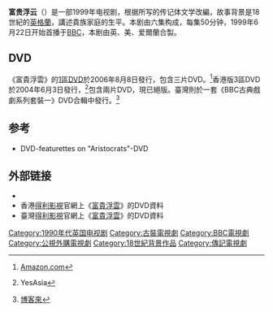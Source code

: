 {{Infobox Television
| show_name = 富貴浮雲
| original_name  = {{lang|en|''Aristocrats''}}
| image             = Aristocrats 1999 (TV seires poster).JPG
| image_size      = 
| caption           = 電視劇海報
| genre = [[电视剧|戏剧]]
| editor = {{tsl|en|Neil Thomson|尼爾·湯森}}
| composer = Mark Thomas
| director = {{tsl|en|David Caffrey|大衛·卡福瑞}}
| writer = '''传记：'''<br /> {{tsl|en|Stella Tillyard|史黛拉·蒂爾亞}}<br />'''剧本：'''<br /> Harriet O'Carroll
| developer = 
| starring = 
| country = {{UK}}<br />{{USA}}<br />{{IRE}}
| language = [[英語|英語]]
| num_episodes = 6 
| executive_producer = Kevin Menton<br />Rod Stoneman<br />{{tsl|en|Rebecca Eaton|瑞貝卡·伊頓}}<br />{{tsl|en|Michael Wearing|麥可·威凌}}
| location = [[愛爾蘭|愛爾蘭]][[基爾代爾郡|基爾代爾郡]][[梅努斯|梅努斯]]
| camera = 
| runtime = 300分鐘 (6集)
| network = [[BBC|BBC]]
| picture_format = 
| audio_format = [[Dolby_Digital|Dolby Digital]]
| first_run =
| first_aired = {{Start date|1999|6|22|df=yes}}
}}
{{Portal box|電視劇|英國}}

'''富贵浮云'''（{{lang-en|''Aristocrats''}}）是一部1999年电视剧，根据{{tsl|en|Stella Tillyard|史黛拉·蒂爾亞}}所写的传记体文学改編，故事背景是18世紀的[[英格蘭|英格蘭]]，講述貴族家庭{{tsl|en|Lennox sisters|倫諾克斯姊妹|倫諾克斯五姊妹}}的生平。本剧由六集构成，每集50分钟，1999年6月22日开始首播于[[BBC|BBC]]，本剧由英、美、爱爾蘭合製。

== DVD ==
《富貴浮雲》的[[DVD區碼|1區]]DVD於2006年8月8日發行，包含三片DVD。<ref>{{cite web|url=https://www.amazon.com/Aristocrats-Serena-Gordon/dp/B000G6BM0K|title=''Aristocrats''|access-date=2016-12-21|archive-date=2016-12-21|archive-url=https://web.archive.org/web/20161221093003/https://www.amazon.com/Aristocrats-Serena-Gordon/dp/B000G6BM0K|dead-url=no}} [[Amazon.com|Amazon.com]]</ref>香港版3區DVD於2004年6月3日發行，<ref>{{cite web|url=http://www.yesasia.com/global/%E5%AF%8C%E8%B2%B4%E6%B5%AE%E9%9B%B2/1003536697-0-0-0-zh_TW/info.html|title=富貴浮雲 DVD Region 3}} YesAsia</ref>包含兩片DVD，現已絕版。臺灣則於一套《BBC古典戲劇系列套裝一》DVD合輯中發行。<ref>{{cite web|url=http://www.books.com.tw/products/D020044840|title=BBC古典戲劇系列套裝一 DVD|access-date=2016-12-21|archive-date=2016-12-21|archive-url=https://web.archive.org/web/20161221162211/http://www.books.com.tw/products/D020044840|dead-url=no}} [[博客來|博客來]]</ref>

==参考==
<references/>
*DVD-featurettes on "Aristocrats"-DVD

==外部链接==
* {{imdb title|0204082|富貴浮雲}}
* 香港[[得利影視|得利影視]]官網上《[https://web.archive.org/web/20161221163224/http://www.deltamac.com.hk/newdeltamac/chi/detail.php?type=product&pdt=pdt0002153&item=DVD 富貴浮雲]》的DVD資料 {{zh-hk}}
* 臺灣[[得利影視|得利影視]]官網上《[http://www.homemovie.com.tw/movie/content/fa6a0ca8-70ca-469b-982a-55643be81c61?sub=d08df3a5-4f9f-440d-bd6d-26c26f72bf2f 富貴浮雲]》的DVD資料 {{zh-tw}}

[[Category:1990年代英国电视剧|Category:1990年代英国电视剧]]
[[Category:古裝電視劇|Category:古裝電視劇]]
[[Category:BBC電視劇|Category:BBC電視劇]]
[[Category:公視外購電視劇|Category:公視外購電視劇]]
[[Category:18世紀背景作品|Category:18世紀背景作品]]
[[Category:傳記電視劇|Category:傳記電視劇]]